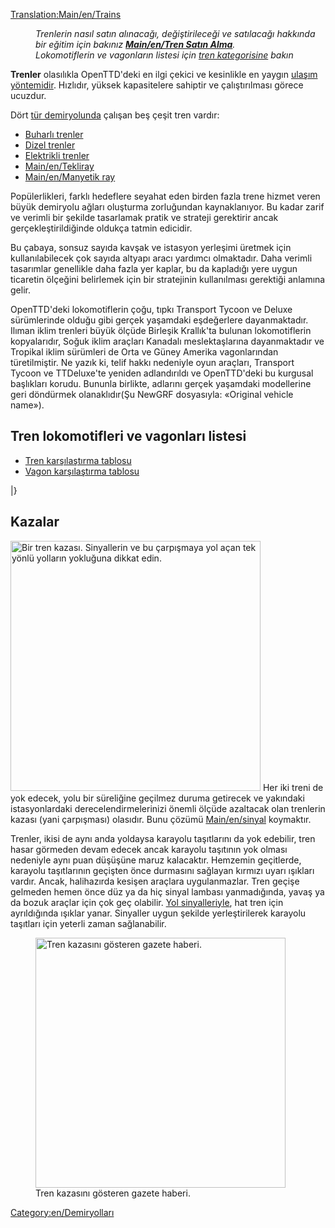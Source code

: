 [[Translation:Main/en/Trains]]{{en/-}}{{tr/İçindekiler}}
:''Trenlerin nasıl satın alınacağı, değiştirileceği ve satılacağı hakkında bir eğitim için bakınız '''[[Main/en/Tren Satın Alma]]'''.''
:''Lokomotiflerin ve vagonların listesi için [[Category/en/Trains|tren kategorisine]] bakın''

'''Trenler''' olasılıkla OpenTTD'deki en ilgi çekici ve kesinlikle en yaygın [[Main/en/vehicles|ulaşım yöntemidir]]. Hızlıdır, yüksek kapasitelere sahiptir ve çalıştırılması görece ucuzdur.

Dört [[Main/en/Types of railway|tür demiryolunda]] çalışan beş çeşit tren vardır:
* [[Main/en/Railways|Buharlı trenler]]
* [[Main/en/Railways|Dizel trenler]]
* [[Main/en/Electrified railways|Elektrikli trenler]]
* [[Main/en/Tekliray]]
* [[Main/en/Manyetik ray]]

Popülerlikleri, farklı hedeflere seyahat eden birden fazla trene hizmet veren büyük demiryolu ağları oluşturma zorluğundan kaynaklanıyor. Bu kadar zarif ve verimli bir şekilde tasarlamak pratik ve strateji gerektirir ancak gerçekleştirildiğinde oldukça tatmin edicidir.

Bu çabaya, sonsuz sayıda kavşak ve istasyon yerleşimi üretmek için kullanılabilecek çok sayıda altyapı aracı yardımcı olmaktadır. Daha verimli tasarımlar genellikle daha fazla yer kaplar, bu da kapladığı yere uygun ticaretin ölçeğini belirlemek için bir stratejinin kullanılması gerektiği anlamına gelir.

OpenTTD'deki lokomotiflerin çoğu, tıpkı Transport Tycoon ve Deluxe sürümlerinde olduğu gibi gerçek yaşamdaki eşdeğerlere dayanmaktadır. Ilıman iklim trenleri büyük ölçüde Birleşik Krallık'ta bulunan lokomotiflerin kopyalarıdır, Soğuk iklim araçları Kanadalı meslektaşlarına dayanmaktadır ve Tropikal iklim sürümleri de Orta ve Güney Amerika vagonlarından türetilmiştir.  Ne yazık ki, telif hakkı nedeniyle oyun araçları, Transport Tycoon ve TTDeluxe'te yeniden adlandırıldı ve OpenTTD'deki bu kurgusal başlıkları korudu.  Bununla birlikte, adlarını gerçek yaşamdaki modellerine geri döndürmek olanaklıdır(Şu NewGRF dosyasıyla: «Original vehicle name»).

==Tren lokomotifleri ve vagonları listesi==

* [[Main/en/Train Comparison|Tren karşılaştırma tablosu]]
* [[Main/en/Carriages Comparison|Vagon karşılaştırma tablosu]]

{{Template:AraçTablosu/Başlangıç/Tr}}
{{Template:VehicleTable/Header|Buharlı}}
{{Template:VehicleTable/Row
|
*[[File:en/Kirbypaultank.png|Kirby Paul Tank Engine]] [[Main/en/Kirby Paul Tank]]
*[[File:en/Chaneyjubilee.png|Chaney "Jubilee" Engine]] [[Main/en/Chaney "Jubilee"]]
*[[File:en/Ginzua4.png|Ginzu "A4" Engine]] [[Main/en/Ginzu "A4"]]
*[[File:en/Sh8p.png|SH "8P" Engine]] [[Main/en/SH "8P"]]
|
*[[File:en/Wills280.png|Wills 2-8-0 Engine]] [[Main/en/Wills 2-8-0]]
|
*[[File:en/Wills280.png|Wills 2-8-0 Engine]] [[Main/en/Wills 2-8-0]]
|
*[[File:en/Powernautchoochoo.png|Ploddyphut Choo-Choo Engine]] [[Main/en/Ploddyphut Choo-Choo]]
*[[File:en/Ploddyphutchoochoo.png|Powernaut Choo-Choo Engine]] [[Main/en/Powernaut Choo-Choo]]
*[[File:en/Mightymoverchoochoo.png|Might Mover Choo-Choo Engine]] [[Main/en/Mightymover Choo-Choo]]
}}
{{Template:VehicleTable/Header|Dizel}}
{{Template:VehicleTable/Row
|
*[[File:en/Manleymoreldmu.png|Manley-Morel DMU Engine]] [[Main/en/Manley-Morel DMU]]
*[[File:en/Shhendry25.png|SH/Hendry "25" Engine]] [[Main/en/SH/Hendry "25"]]
*[[File:en/Floss47.png|Floss "47" Engine]] [[Main/en/Floss "47"]]
*[[File:en/Uu37.png|UU "37" Engine]] [[Main/en/UU "37"]]
*[[File:en/Sh125.png|SH "125" Engine]] [[Main/en/SH "125"]]
*[[File:en/Dash.png|"Dash" Engine]] [[Main/en/Dash|"Dash"]]
|
*[[File:en/Mjs250.png|MJS 250 Engine]] [[Main/en/MJS250]]
*[[File:en/Kelling3100.png|Kelling 3100 Engine]] [[Main/en/Kelling 3100]]
*[[File:en/Cs4000.png|CS4000 Engine]] [[Main/en/CS4000]]
*[[File:en/Cs2400.png|CS2400 Engine]] [[Main/en/CS2400]]
*[[File:en/Mjs1000.png|MJS 1000 Engine]] [[Main/en/MJS 1000]]
*[[File:en/Centennial.png|Centennial Engine]] [[Main/en/Centennial]]
*[[File:en/Turnerturbo.png|Turner Turbo]] [[Main/en/Turner Turbo]]
|
*[[File:en/Mjs250.png|MJS 250 Engine]] [[Main/en/MJS250]]
*[[File:en/Kelling3100.png|Kelling 3100 Engine]] [[Main/en/Kelling 3100]]
*[[File:en/Cs4000.png|CS4000 Engine]] [[Main/en/CS4000]]
*[[File:en/Cs2400.png|CS2400 Engine]] [[Main/en/CS2400]]
*[[File:en/Mjs1000.png|MJS 1000 Engine]] [[Main/en/MJS 1000]]
*[[File:en/Centennial.png|Centennial Engine]] [[Main/en/Centennial]]
*[[File:en/Turnerturbo.png|Turner Turbo]] [[Main/en/Turner Turbo]]
|
*[[File:en/Ploddyphutdiesel.png|Ploddyphut Diesel]] [[Main/en/Ploddyphut Diesel]]
*[[File:en/Powernautdiesel.png|Powernaut Diesel]] [[Main/en/Powernaut Diesel]]
}}
{{Template:VehicleTable/Header|Elektrik}}
{{Template:VehicleTable/Row
|
*[[File:en/Sh30.png|SH "30" Engine]] [[Main/en/SH "30"]]
*[[File:en/Sh40.png|SH "40" Engine]] [[Main/en/SH "40"]]
*[[File:en/Tim.png|"T.I.M" Engine]] [[Main/en/T.I.M|"T.I.M."]]
*[[File:en/Asiastar.png|"Asiastar" Engine]] [[Main/en/AsiaStar|"AsiaStar"]]
|
Yok
|
Yok
|
Yok
}}
{{Template:VehicleTable/Header|Tekliray}}
{{Template:VehicleTable/Row
|
*[[File:en/X2001.png|X2001 Monorail Engine]] [[Main/en/X2001|'X2001']]
*[[File:en/Millenniumz1.png|Milennium 'Z1' Monorail Engine]] [[Main/en/Millennium Z1|'Millennium Z1']]
|
*[[File:en/X2001.png|X2001 Monorail Engine]] [[Main/en/X2001|'X2001']]
*[[File:en/Millenniumz1.png|Milennium 'Z1' Monorail Engine]] [[Main/en/Millennium Z1|'Millennium Z1']]
|
*[[File:en/X2001.png|X2001 Monorail Engine]] [[Main/en/X2001|'X2001']]
*[[File:en/Millenniumz1.png|Milennium 'Z1' Monorail Engine]] [[Main/en/Millennium Z1|'Millennium Z1']]
|
*[[File:en/Wizzowowz99.png|Wizzowow 'Z99' Monorail Engine]] [[Main/en/Wizzowow Z99]]
}}
{{Template:VehicleTable/Header|Manyetik ray}}
{{Template:VehicleTable/Row
|
*[[File:en/Lev1leviathan.png|MagLev Engine 1: Leviathan]] [[Main/en/Lev1 'Leviathan']]
*[[File:en/Lev2cyclops.png|MagLev Engine 2: Cyclops]] [[Main/en/Lev2 'Cyclops']]
*[[File:en/Lev3pegasus.png|MagLev Engine 3: Pegasus]] [[Main/en/Lev3 'Pegasus']]
*[[File:en/Lev4chimaerarhead.png|MagLev Engine 4: Chimaera (front)]] [[Main/en/Lev4 'Chimaera']]
|
*[[File:en/Lev1leviathan.png|MagLev Engine 1: Leviathan]] [[Main/en/Lev1 'Leviathan']]
*[[File:en/Lev2cyclops.png|MagLev Engine 2: Cyclops]] [[Main/en/Lev2 'Cyclops']]
*[[File:en/Lev3pegasus.png|MagLev Engine 3: Pegasus]] [[Main/en/Lev3 'Pegasus']]
*[[File:en/Lev4chimaerarhead.png|MagLev Engine 4: Chimaera (front)]] [[Main/en/Lev4 'Chimaera']]
|
*[[File:en/Lev1leviathan.png|MagLev Engine 1: Leviathan]] [[Main/en/Lev1 'Leviathan']]
*[[File:en/Lev2cyclops.png|MagLev Engine 2: Cyclops]] [[Main/en/Lev2 'Cyclops']]
*[[File:en/Lev3pegasus.png|MagLev Engine 3: Pegasus]] [[Main/en/Lev3 'Pegasus']]
*[[File:en/Lev4chimaerarhead.png|MagLev Engine 4: Chimaera (front)]] [[Main/en/Lev4 'Chimaera']]
|
*[[File:en/Wizzowowrocketeer.png|Toyland Wizzowow Rocketeer]] [[Main/en/Wizzowow Rocketeer]]
}}
{{Template:VehicleTable/Header|Vagonlar}}
{{Template:VehicleTable/Row
|
*[[File:en/Passengercarriage.png|Standard Passenger Carriage]] [[Main/en/Yolcu Vagonu]]
*[[File:en/Mailvan.png|Standard Mail Van]] [[Main/en/Posta Vagonu]]
*[[File:en/Oiltanker.png|Standard Oil Tanker]] [[Main/en/Petrol Tankeri]]
*[[File:en/Grainhopper.png|Standard Grain Hopper]] [[Main/en/Tahıl Vagonu]]
*[[File:en/Goodsvan.png|Standard Goods Van]] [[Main/en/Eşya Vagonu]]
*[[File:en/Woodtruck.png|Standard Wood Truck]] [[Main/en/Odun Vagonu]]
*[[File:en/Armouredvan.png|Standard Armoured Van]] [[Main/en/Zırhlı Vagon]]
*[[File:en/Steeltruck.png|Standard Steel Truck]] [[Main/en/Çelik Vagonu]]
*[[File:en/Coaltruck.png|Standard Coal Truck]] [[Main/en/Kömür Vagonu]]
*[[File:en/Livestockvan.png|Standard Livestock Van]] [[Main/en/Hayvan Vagonu]]
*[[File:en/Ironorehopper.png|Standard Iron Ore Hopper]] [[Main/en/Demir Vagonu]]
|
*[[File:en/Passengercarriagex.png|Tropical and Sub-arctic Passenger Carriage]] [[Main/en/Yolcu Vagonu]]
*[[File:en/Mailvan.png|Standard Mail Van]] [[Main/en/Posta Vagonu]]
*[[File:en/Oiltanker.png|Standard Oil Tanker]] [[Main/en/Petrol Tankeri]]
*[[File:en/Grainhopper.png|Standard Grain Hopper]] [[Main/en/Tahıl Vagonu]]
*[[File:en/Goodsvan.png|Standard Goods Van]] [[Main/en/Eşya Vagonu]]
*[[File:en/Woodtruck.png|Standard Wood Truck]] [[Main/en/Odun Vagonu]]
*[[File:en/Armouredvan.png|Standard Armoured Van]] [[Main/en/Zırhlı Vagon]]
*[[File:en/Papertruck.png|Tropical and Sub-arctic Paper Truck]] [[Main/en/Kâğıt Vagonu]]
*[[File:en/Coaltruck.png|Standard Coal Truck]] [[Main/en/Kömür Vagonu]]
*[[File:en/Livestockvan.png|Standard Livestock Van]] [[Main/en/Hayvan Vagonu]]
*[[File:en/Foodvan.png|Tropical and Sub-arctic Food Van]] [[Main/en/Yemek Vagonu]]
|
*[[File:en/Passengercarriagex.png|Tropical and Sub-arctic Passenger Carriage]] [[Main/en/Yolcu Vagonu]]
*[[File:en/Mailvan.png|Standard Mail Van]] [[Main/en/Posta Vagonu]]
*[[File:en/Oiltanker.png|Standard Oil Tanker]] [[Main/en/Petrol Tankeri]]
*[[File:en/Grainhopper.png|Standard Grain Hopper]] [[Main/en/Tahıl Vagonu]]
*[[File:en/Goodsvan.png|Standard Goods Van]] [[Main/en/Eşya Vagonu]]
*[[File:en/Woodtruck.png|Standard Wood Truck]] [[Main/en/Odun Vagonu]]
*[[File:en/Armouredvan.png|Standard Armoured Van]] [[Main/en/Zırhlı Vagon]]
*[[File:en/Rubbertruck.png|Tropcial Rubber Truck]] [[Main/en/Kauçuk Vagonu]]
*[[File:en/Watertanker.png|Tropical Water Tanker]] [[Main/en/Su Tankeri]]
*[[File:en/Copperorehopper.png|Tropical Copper Ore Hopper]] [[Main/en/Bakır Vagonu]]
*[[File:en/Foodvan.png|Tropical and Sub-arctic Food Van]] [[Main/en/Yemek Vagonu]]
*[[File:en/Fruittruck.png|Tropical Fruit Truck]] [[Main/en/Meyve Vagonu]]
|
*[[File:en/Passengercarriagetoyland.png|Standard Passenger Carriage]] [[Main/en/Yolcu Vagonu]]
*[[File:en/Mailvanx.png|Standard Mail Van]] [[Main/en/Posta Vagonu]]
*[[File:en/Colatanker.png|Toyland Cola Tanker]] [[Main/en/Kola Tankeri]]
*[[File:en/Toffeehopper.png|Toyland Toffee Hopper]] [[Main/en/Şekerleme Vagonu]]
*[[File:en/Sweetvan.png|Toyland Sweet Van]] [[Main/en/Tatlı Vagonu]]
*[[File:en/Plastictruck.png|Toyland Plastic Truck]] [[Main/en/Plastik Vagonu]]
*[[File:en/Bubblevan.png|Toyland Bubble Van]] [[Main/en/Baloncuk Vagonu]]
*[[File:en/Fuzzydrinktruck.png|Toyland Fuzzy Drink Truck]] [[Main/en/Gazlı İçecek Vagonu]]
*[[File:en/Sugartruck.png|Toyland Sugar Truck]] [[Main/en/Şeker Vagonu]]
*[[File:en/Toyvan.png|Toyland Toy Van]] [[Main/en/Oyuncak Vagonu]]
*[[File:en/Candyflosshopper.png|Toyland Candyfloss Hopper]] [[Main/en/Pamuk Şeker Vagonu]]
*[[File:en/Batterytruck.png|Toyland Battery Truck]] [[Main/en/Pil Vagonu]]
}}
|}

==Kazalar==
[[File:en/tkaza.png|400px|thumb|right|Bir tren kazası. Sinyallerin ve bu çarpışmaya yol açan tek yönlü yolların yokluğuna dikkat edin.]]
Her iki treni de yok edecek, yolu bir süreliğine geçilmez duruma getirecek ve yakındaki istasyonlardaki derecelendirmelerinizi önemli ölçüde azaltacak olan trenlerin kazası (yani çarpışması) olasıdır. Bunu çözümü [[Main/en/sinyal]] koymaktır.

Trenler, ikisi de aynı anda yoldaysa karayolu taşıtlarını da yok edebilir, tren hasar görmeden devam edecek ancak karayolu taşıtının yok olması nedeniyle aynı puan düşüşüne maruz kalacaktır. Hemzemin geçitlerde, karayolu taşıtlarının geçişten önce durmasını sağlayan kırmızı uyarı ışıkları vardır. Ancak, halihazırda kesişen araçlara uygulanmazlar. Tren geçişe gelmeden hemen önce düz ya da hiç sinyal lambası yanmadığında, yavaş ya da bozuk araçlar için çok geç olabilir. [[Main/en/Signals#Path Signals|Yol sinyalleriyle]], hat tren için ayrıldığında ışıklar yanar. Sinyaller uygun şekilde yerleştirilerek karayolu taşıtları için yeterli zaman sağlanabilir.

[[File:en/Tkazahaber.png|400px|thumb|left|Tren kazasını gösteren gazete haberi.]]

[[Category:en/Demiryolları]]